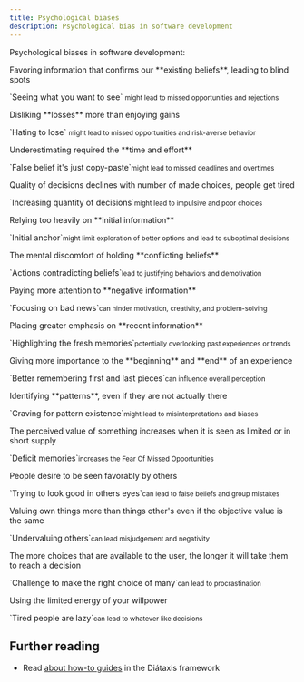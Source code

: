 ```yaml
---
title: Psychological biases
description: Psychological bias in software development
---
```



Psychological biases in software development:

<Card title="Confirmation bias" icon="star">
  Favoring information that confirms our **existing beliefs**, leading to blind spots
  <p>`Seeing what you want to see` <small>might lead to missed opportunities and rejections</small></p>
</Card>
<Card title="Loss aversion" icon="star">
  Disliking **losses** more than enjoying gains
  <p>`Hating to lose` <small>might lead to missed opportunities and risk-averse behavior</small></p>
</Card>
<Card title="Planning fallacy" icon="star">
  Underestimating required the **time and effort**
  <p>`False belief it's just copy-paste`<small>might lead to missed deadlines and overtimes</small></p>
</Card>
<Card title="Decision fatigue" icon="star">
  Quality of decisions declines with number of made choices, people get tired
  <p>`Increasing quantity of decisions`<small>might lead to impulsive and poor choices</small></p>
</Card>
<Card title="Anchoring effect" icon="star">
  Relying too heavily on **initial information**
  <p>`Initial anchor`<small>might limit exploration of better options and lead to suboptimal decisions</small></p>
</Card>
<Card title="Cognitive dissonance" icon="star">
  The mental discomfort of holding **conflicting beliefs**
  <p>`Actions contradicting beliefs`<small>lead to justifying behaviors and demotivation</small></p>
</Card>
<Card title="Negativity bias" icon="star">
  Paying more attention to **negative information**
  <p>`Focusing on bad news`<small>can hinder motivation, creativity, and problem-solving</small></p>
</Card>
<Card title="Recency bias" icon="star">
  Placing greater emphasis on **recent information**
  <p>`Highlighting the fresh memories`<small>potentially overlooking past experiences or trends</small></p>
</Card>
<Card title="Peak-end rule" icon="star">
  Giving more importance to the **beginning** and **end** of an experience
  <p>`Better remembering first and last pieces`<small>can influence overall perception</small></p>
</Card>
<Card title="Pattern matching" icon="star">
  Identifying **patterns**, even if they are not actually there
  <p>`Craving for pattern existence`<small>might lead to misinterpretations and biases</small></p>
</Card>
<Card title="The Scarcity effect" icon="star">
  The perceived value of something increases when it is seen as limited or in short supply
  <p>`Deficit memories`<small>increases the Fear Of Missed Opportunities</small></p>
</Card>
<Card title="Social desirability bias" icon="star">
  People desire to be seen favorably by others
  <p>`Trying to look good in others eyes`<small>can lead to false beliefs and group mistakes</small></p>
</Card>
<Card title="Endowment effect" icon="star">
  Valuing own things more than things other's even if the objective value is the same
  <p>`Undervaluing others`<small>can lead misjudgement and negativity</small></p>
</Card>
<Card title="Hick's law" icon="star">
  The more choices that are available to the user, the longer it will take them to reach a decision
  <p>`Challenge to make the right choice of many`<small>can lead to procrastination</small></p>
</Card>
<Card title="Ego depletion" icon="star">
  Using the limited energy of your willpower
  <p>`Tired people are lazy`<small>can lead to whatever like decisions</small></p>
</Card>


## Further reading

- Read [about how-to guides](https://diataxis.fr/how-to-guides/) in the Diátaxis framework
